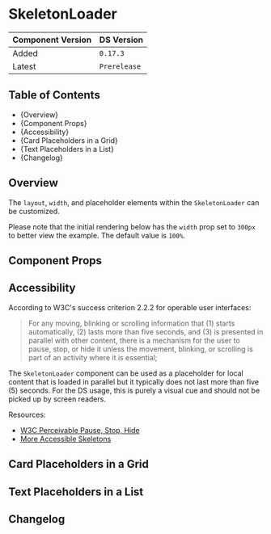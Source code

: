

<Meta of={SkeletonLoaderStories} />

# SkeletonLoader

| Component Version | DS Version   |
| ----------------- | ------------ |
| Added             | `0.17.3`     |
| Latest            | `Prerelease` |

## Table of Contents

- {<Link href="#overview" target="_self">Overview</Link>}
- {<Link href="#component-props" target="_self">Component Props</Link>}
- {<Link href="#accessibility" target="_self">Accessibility</Link>}
- {<Link href="#card-placeholders-in-a-grid" target="_self">Card Placeholders in a Grid</Link>}
- {<Link href="#text-placeholders-in-a-list" target="_self">Text Placeholders in a List</Link>}
- {<Link href="#changelog" target="_self">Changelog</Link>}

## Overview

<Description of={SkeletonLoaderStories} />

The `layout`, `width`, and placeholder elements within the `SkeletonLoader` can
be customized.

Please note that the initial rendering below has the `width` prop set to `300px`
to better view the example. The default value is `100%`.

## Component Props

<Canvas of={SkeletonLoaderStories.WithControls} />

<ArgTypes of={SkeletonLoaderStories.WithControls} />

## Accessibility

According to W3C's success criterion 2.2.2 for operable user interfaces:

> For any moving, blinking or scrolling information that (1) starts
> automatically, (2) lasts more than five seconds, and (3) is presented in
> parallel with other content, there is a mechanism for the user to pause, stop,
> or hide it unless the movement, blinking, or scrolling is part of an activity
> where it is essential;

The `SkeletonLoader` component can be used as a placeholder for local content
that is loaded in parallel but it typically does not last more than five (5)
seconds. For the DS usage, this is purely a visual cue and should not be picked
up by screen readers.

Resources:

- [W3C Perceivable Pause, Stop, Hide](https://www.w3.org/TR/WCAG/#pause-stop-hide)
- [More Accessible Skeletons](https://adrianroselli.com/2020/11/more-accessible-skeletons.html)

## Card Placeholders in a Grid

<Canvas of={SkeletonLoaderStories.GridExample} />

## Text Placeholders in a List

<Canvas of={SkeletonLoaderStories.ListExample} />

## Changelog

<ComponentChangelogTable changelogData={changelogData} />
